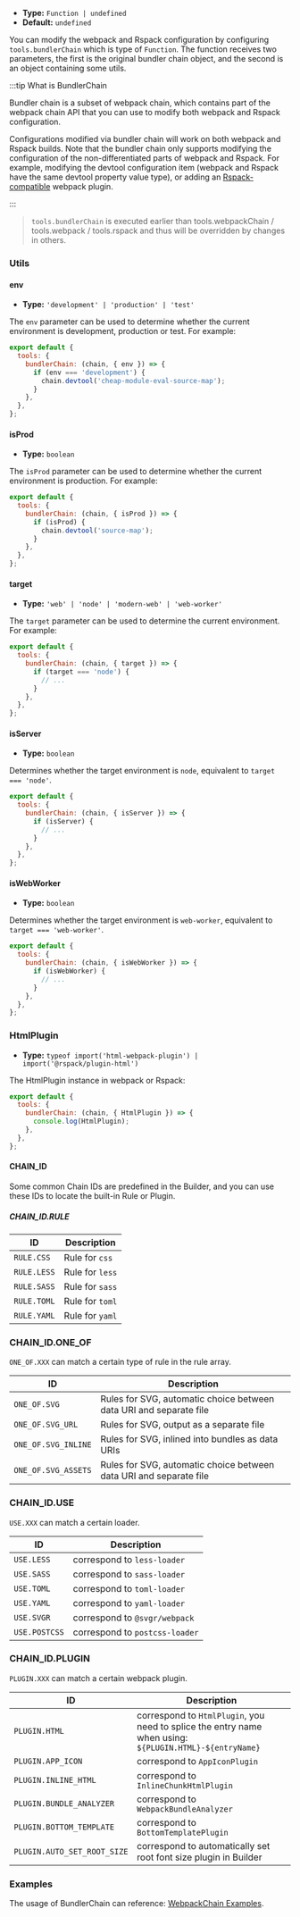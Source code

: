 - **Type:** `Function | undefined`
- **Default:** `undefined`

You can modify the webpack and Rspack configuration by configuring `tools.bundlerChain` which is type of `Function`. The function receives two parameters, the first is the original bundler chain object, and the second is an object containing some utils.

:::tip What is BundlerChain

Bundler chain is a subset of webpack chain, which contains part of the webpack chain API that you can use to modify both webpack and Rspack configuration.

Configurations modified via bundler chain will work on both webpack and Rspack builds. Note that the bundler chain only supports modifying the configuration of the non-differentiated parts of webpack and Rspack. For example, modifying the devtool configuration item (webpack and Rspack have the same devtool property value type), or adding an [Rspack-compatible](https://www.rspack.dev/guide/plugin-compat.html) webpack plugin.

:::

> `tools.bundlerChain` is executed earlier than tools.webpackChain / tools.webpack / tools.rspack and thus will be overridden by changes in others.

### Utils

#### env

- **Type:** `'development' | 'production' | 'test'`

The `env` parameter can be used to determine whether the current environment is development, production or test. For example:

```js
export default {
  tools: {
    bundlerChain: (chain, { env }) => {
      if (env === 'development') {
        chain.devtool('cheap-module-eval-source-map');
      }
    },
  },
};
```

#### isProd

- **Type:** `boolean`

The `isProd` parameter can be used to determine whether the current environment is production. For example:

```js
export default {
  tools: {
    bundlerChain: (chain, { isProd }) => {
      if (isProd) {
        chain.devtool('source-map');
      }
    },
  },
};
```

#### target

- **Type:** `'web' | 'node' | 'modern-web' | 'web-worker'`

The `target` parameter can be used to determine the current environment. For example:

```js
export default {
  tools: {
    bundlerChain: (chain, { target }) => {
      if (target === 'node') {
        // ...
      }
    },
  },
};
```

#### isServer

- **Type:** `boolean`

Determines whether the target environment is `node`, equivalent to `target === 'node'`.

```js
export default {
  tools: {
    bundlerChain: (chain, { isServer }) => {
      if (isServer) {
        // ...
      }
    },
  },
};
```

#### isWebWorker

- **Type:** `boolean`

Determines whether the target environment is `web-worker`, equivalent to `target === 'web-worker'`.

```js
export default {
  tools: {
    bundlerChain: (chain, { isWebWorker }) => {
      if (isWebWorker) {
        // ...
      }
    },
  },
};
```

### HtmlPlugin

- **Type:** `typeof import('html-webpack-plugin') | import('@rspack/plugin-html') `

The HtmlPlugin instance in webpack or Rspack:

```js
export default {
  tools: {
    bundlerChain: (chain, { HtmlPlugin }) => {
      console.log(HtmlPlugin);
    },
  },
};
```

#### CHAIN_ID

Some common Chain IDs are predefined in the Builder, and you can use these IDs to locate the built-in Rule or Plugin.

##### CHAIN_ID.RULE

| ID           | Description      |
| ------------ | ---------------- |
| `RULE.CSS`   | Rule for `css`   |
| `RULE.LESS`  | Rule for `less`  |
| `RULE.SASS`  | Rule for `sass`  |
| `RULE.TOML`  | Rule for `toml`  |
| `RULE.YAML`  | Rule for `yaml`  |

### CHAIN_ID.ONE_OF

`ONE_OF.XXX` can match a certain type of rule in the rule array.

| ID                  | Description                                                        |
| ------------------- | ------------------------------------------------------------------ |
| `ONE_OF.SVG`        | Rules for SVG, automatic choice between data URI and separate file |
| `ONE_OF.SVG_URL`    | Rules for SVG, output as a separate file                           |
| `ONE_OF.SVG_INLINE` | Rules for SVG, inlined into bundles as data URIs                   |
| `ONE_OF.SVG_ASSETS` | Rules for SVG, automatic choice between data URI and separate file |

### CHAIN_ID.USE

`USE.XXX` can match a certain loader.

| ID                     | Description                                    |
| ---------------------- | ---------------------------------------------- |
| `USE.LESS`             | correspond to `less-loader`                    |
| `USE.SASS`             | correspond to `sass-loader`                    |
| `USE.TOML`             | correspond to `toml-loader`                    |
| `USE.YAML`             | correspond to `yaml-loader`                    |
| `USE.SVGR`             | correspond to `@svgr/webpack`                  |
| `USE.POSTCSS`          | correspond to `postcss-loader`                 |

### CHAIN_ID.PLUGIN

`PLUGIN.XXX` can match a certain webpack plugin.

| ID                             | Description                                                                                                    |
| ------------------------------ | -------------------------------------------------------------------------------------------------------------- |
| `PLUGIN.HTML`                  | correspond to `HtmlPlugin`, you need to splice the entry name when using: `${PLUGIN.HTML}-${entryName}` |
| `PLUGIN.APP_ICON`              | correspond to `AppIconPlugin`                                                                                  |
| `PLUGIN.INLINE_HTML`           | correspond to `InlineChunkHtmlPlugin`                                                                          |
| `PLUGIN.BUNDLE_ANALYZER`       | correspond to `WebpackBundleAnalyzer`                                                                          |
| `PLUGIN.BOTTOM_TEMPLATE`       | correspond to `BottomTemplatePlugin`                                                                           |
| `PLUGIN.AUTO_SET_ROOT_SIZE`    | correspond to automatically set root font size plugin in Builder                                               |

### Examples

The usage of BundlerChain can reference: [WebpackChain Examples](https://modernjs.dev/builder/en/guide/advanced/custom-webpack-config.html#webpack-chain-basics).
